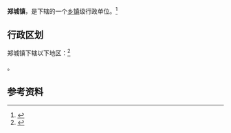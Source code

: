 {{中国乡级行政区|37/13/26/110/000}}

'''郑城镇'''，是{{PRC admin/fullname|37/13/26/110/000|3}}下辖的一个[[乡镇|乡镇]]级行政单位。<ref>{{PRC admin/ref sgc|{{PRC admin/parent|37/13/26/110/000}}}}</ref>

== 行政区划 ==

郑城镇下辖以下地区：<ref>{{PRC admin/ref sgc|37/13/26/110/000}}</ref>

{{PRC admin/children|37/13/26/110/000}}。

== 参考资料 ==

{{Reflist|2}}

{{山东行政区划小作品}}
{{PRC admin/navcat|37/13/26/110/000}}